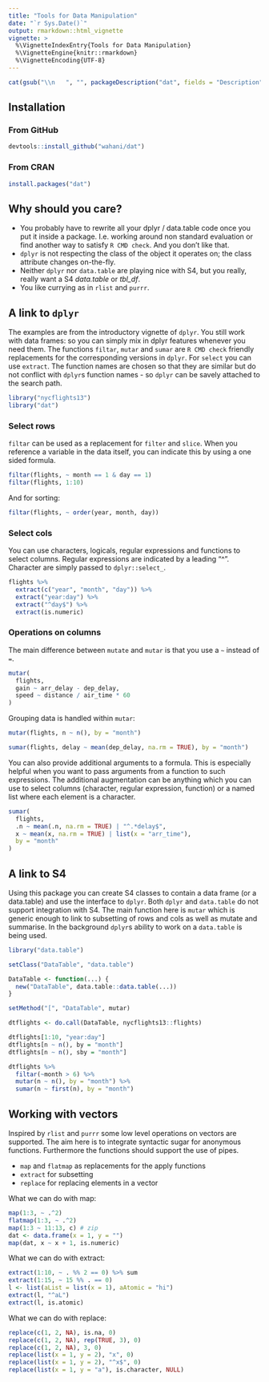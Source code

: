 ```yaml
---
title: "Tools for Data Manipulation"
date: "`r Sys.Date()`"
output: rmarkdown::html_vignette
vignette: >
  %\VignetteIndexEntry{Tools for Data Manipulation}
  %\VignetteEngine{knitr::rmarkdown}
  %\VignetteEncoding{UTF-8}
---
```


```r
cat(gsub("\\n   ", "", packageDescription("dat", fields = "Description")))
```

## Installation

### From GitHub

```r
devtools::install_github("wahani/dat")
```

### From CRAN

```r
install.packages("dat")
```


## Why should you care?

- You probably have to rewrite all your dplyr / data.table code once you put it 
inside a package. I.e. working around non standard evaluation or find another
way to satisfy `R CMD check`. And you don't like that.
- `dplyr` is not respecting the class of the object it operates on; the class
attribute changes on-the-fly.
- Neither `dplyr` nor `data.table` are playing nice with S4, but you really,
really want a S4 *data.table* or *tbl_df*.
- You like currying as in `rlist` and `purrr`.


## A link to `dplyr`

The examples are from the introductory vignette of `dplyr`. You still work with
data frames: so you can simply mix in dplyr features whenever you need them. The
functions `filtar`, `mutar` and `sumar` are `R CMD check` friendly replacements
for the corresponding versions in `dplyr`. For `select` you can use
`extract`. The function names are chosen so that they are similar but do not
conflict with `dplyr`s function names - so `dplyr` can be savely attached to the
search path.

```r
library("nycflights13")
library("dat")
```

### Select rows

`filtar` can be used as a replacement for `filter` and `slice`. When you
reference a variable in the data itself, you can indicate this by using a one
sided formula.

```r
filtar(flights, ~ month == 1 & day == 1)
filtar(flights, 1:10)
```

And for sorting:

```r
filtar(flights, ~ order(year, month, day))
```


### Select cols

You can use characters, logicals, regular expressions and functions to select
columns. Regular expressions are indicated by a leading "^". Character are
simply passed to `dplyr::select_`.

```r
flights %>%
  extract(c("year", "month", "day")) %>%
  extract("year:day") %>%
  extract("^day$") %>%
  extract(is.numeric)
```


### Operations on columns

The main difference between `mutate` and `mutar` is that you use a `~`
instead of `=`.
    
```r
mutar(
  flights,
  gain ~ arr_delay - dep_delay,
  speed ~ distance / air_time * 60
)
```

Grouping data is handled within `mutar`:

```r
mutar(flights, n ~ n(), by = "month")
```

```r
sumar(flights, delay ~ mean(dep_delay, na.rm = TRUE), by = "month")
```

You can also provide additional arguments to a formula. This is especially
helpful when you want to pass arguments from a function to such expressions. The
additional augmentation can be anything which you can use to select columns
(character, regular expression, function) or a named list where each element is
a character.
    
```r
sumar(
  flights,
  .n ~ mean(.n, na.rm = TRUE) | "^.*delay$",
  x ~ mean(x, na.rm = TRUE) | list(x = "arr_time"),
  by = "month"
)
```


## A link to S4

Using this package you can create S4 classes to contain a data frame (or a
data.table) and use the interface to `dplyr`. Both `dplyr` and `data.table` do
not support integration with S4. The main function here is `mutar` which is
generic enough to link to subsetting of rows and cols as well as mutate and
summarise. In the background `dplyr`s ability to work on a `data.table` is being
used.

```r
library("data.table")

setClass("DataTable", "data.table")

DataTable <- function(...) {
  new("DataTable", data.table::data.table(...))
}

setMethod("[", "DataTable", mutar)

dtflights <- do.call(DataTable, nycflights13::flights)

dtflights[1:10, "year:day"]
dtflights[n ~ n(), by = "month"]
dtflights[n ~ n(), sby = "month"]

dtflights %>%
  filtar(~month > 6) %>%
  mutar(n ~ n(), by = "month") %>%
  sumar(n ~ first(n), by = "month")
```


## Working with vectors

Inspired by `rlist` and `purrr` some low level operations on vectors are
supported. The aim here is to integrate syntactic sugar for anonymous functions.
Furthermore the functions should support the use of pipes.

- `map` and `flatmap` as replacements for the apply functions
- `extract` for subsetting
- `replace` for replacing elements in a vector

What we can do with map:

```r
map(1:3, ~ .^2)
flatmap(1:3, ~ .^2)
map(1:3 ~ 11:13, c) # zip
dat <- data.frame(x = 1, y = "")
map(dat, x ~ x + 1, is.numeric)
```

What we can do with extract:

```r
extract(1:10, ~ . %% 2 == 0) %>% sum
extract(1:15, ~ 15 %% . == 0)
l <- list(aList = list(x = 1), aAtomic = "hi")
extract(l, "^aL")
extract(l, is.atomic)
```

What we can do with replace:

```r
replace(c(1, 2, NA), is.na, 0)
replace(c(1, 2, NA), rep(TRUE, 3), 0)
replace(c(1, 2, NA), 3, 0)
replace(list(x = 1, y = 2), "x", 0)
replace(list(x = 1, y = 2), "^x$", 0)
replace(list(x = 1, y = "a"), is.character, NULL)
```
